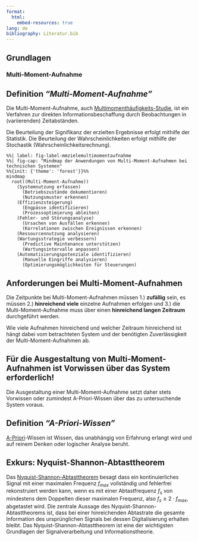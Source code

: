 ```yaml
---
format:
  html:
    embed-resources: true
lang: de
bibliography: Literatur.bib
---
```


<!--
headlines:
  off: true
extended-content:
  off: false
worksheets:
  off: false
--->

<!--
title: "DEB Produktentwicklung"
format:
  html:
    embed-resources: true

author:
  - name: "Christian Anders"
    degrees: 
    roles: "Dozent"
    email: christian.anders@hs-esslingen.de
    affiliation: 
      - name: "Hochschule Esslingen"
        department: "Wirtschaft & Technik"
        group: "Digital Engineering (DEB)"
        city: "Esslingen am Neckar"
        postal-code: 73728
        country: "Deutschland"
        url: https://www.hs-esslingen.de/
abstract: > 
  Skript zur Vorlesung und Labor *"Produktentwicklung"* für den Studiengang Digital Engineering DEB
keywords:
  - Produktentstehungsprozess
  - Entwicklungsmethodik
  - Statistik
  - Stochastik
  - Multi-Moment-Aufnahme
  - Multimomenthäufigkeits-Studie

copyright: 
  holder: Christian Anders
  year: 2025
lang: de
bibliography: Literatur.bib
date: last-modified
toc: false
number-sections: true
scrollable: true
toc-location: right
cap-location: bottom
number-offset: 0
link-external-icon: true
link-external-newwindow: true
-->


<!-- -------------------------------------------------------------------------

                       Multi-Moment-Aufnahme

-------------------------------------------------------------------------- -->

::: {.content-visible unless-meta="headlines.off"}
# Grundlagen
:::

### Multi-Moment-Aufnahme {#sec-multimomentaufnahme}

::: {.callout-tip}
## Definition *"Multi-Moment-Aufnahme"*
Die Multi-Moment-Aufnahme, auch [Multimomenthäufigkeits-Studie](https://de.wikipedia.org/wiki/Multimoment-Studie), ist ein Verfahren zur direkten Informationsbeschaffung durch Beobachtungen in (variierenden) Zeitabständen. 
:::

Die Beurteilung der Signifikanz der erzielten Ergebnisse erfolgt mithilfe der Statistik. Die Beurteilung der Wahrscheinlichkeiten erfolgt mithilfe der Stochastik (Wahrscheinlichkeitsrechnung).

```mermaid
%%| label: fig-label-mmzielemultimomentaufnahme
%%| fig-cap: "Mindmap der Anwendungen von Multi-Moment-Aufnahmen bei technischen Systemen"
%%{init: {'theme': 'forest'}}%%
mindmap
  root((Multi-Moment-Aufnahme))
    (Systemnutzung erfassen)
      (Betriebszustände dokumentieren)
      (Nutzungsmuster erkennen)
    (Effizienzsteigerung)
      (Engpässe identifizieren)
      (Prozessoptimierung ableiten)
    (Fehler- und Störungsanalyse)
      (Ursachen von Ausfällen erkennen)
      (Korrelationen zwischen Ereignissen erkennen)
    (Ressourcennutzung analysieren)
    (Wartungsstrategie verbessern)
      (Predictive Maintenance unterstützen)
      (Wartungsintervalle anpassen)
    (Automatisierungspotenziale identifizieren)
      (Manuelle Eingriffe analysieren)
      (Optimierungsmöglichkeiten für Steuerungen)
```

::: {.callout-important}
## Anforderungen bei Multi-Moment-Aufnahmen
Die Zeitpunkte bei Multi-Moment-Aufnahmen müssen 1.) **zufällig** sein, es müssen 2.) **hinreichend viele** einzelne Aufnahmen erfolgen und 3.) die Multi-Moment-Aufnahme muss über einen **hinreichend langen Zeitraum** durchgeführt werden. 
:::

Wie viele Aufnahmen hinreichend und welcher Zeitraum hinreichend ist hängt dabei vom betrachteten System und der benötigten Zuverlässigkeit der Multi-Moment-Aufnahmen ab. 

::: {.callout-warning}
## Für die Ausgestaltung von Multi-Moment-Aufnahmen ist Vorwissen über das System erforderlich!
Die Ausgestaltung einer Multi-Moment-Aufnahme setzt daher stets Vorwissen oder zumindest A-Priori-Wissen über das zu untersuchende System voraus.  
:::

::: {.callout-tip}
## Definition *"A-Priori-Wissen"*
[A-Priori](https://de.wikipedia.org/wiki/A_priori)-Wissen ist Wissen, das unabhängig von Erfahrung erlangt wird und auf reinem Denken oder logischer Analyse beruht.
:::


<!-- --------------------------------------------------------------------------
EXTENDED CONTENT  -  EXTENDED CONTENT  -  EXTENDED CONTENT  -  EXTENDED CONTENT
S T A R T -->
::: {.content-visible unless-meta="extended-content.off"}
<!-- ---------------------------------------------------------------------- -->

::: {.callout-note}
## Exkurs: Nyquist-Shannon-Abtasttheorem
Das [Nyquist-Shannon-Abtasttheorem](https://de.wikipedia.org/wiki/Nyquist-Shannon-Abtasttheorem) besagt dass ein kontinuierliches Signal mit einer maximalen Frequenz $f_{max}$ vollständig und fehlerfrei rekonstruiert werden kann, wenn es mit einer Abtastfrequenz $f_s$ von mindestens dem Doppelten dieser maximalen Frequenz, also $f_s ≥ 2 \cdot f_{max}$, abgetastet wird. Die zentrale Aussage des Nyquist-Shannon-Abtasttheorems ist, dass bei einer hinreichenden Abtastrate die gesamte Information des ursprünglichen Signals bei dessen Digitalisierung erhalten bleibt. Das Nyquist-Shannon-Abtasttheorem ist eine der wichtigsten Grundlagen der Signalverarbeitung und Informationstheorie.
:::


<!-- ---------------------------------------------------------------------- -->
:::
<!-- S T O P
EXTENDED CONTENT  -  EXTENDED CONTENT  -  EXTENDED CONTENT  -  EXTENDED CONTENT
--------------------------------------------------------------------------- -->
